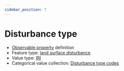 ```yaml
---
sidebar_position: 7
---
```



# Disturbance type

- [Observable property](/viewers/dawe-vocabs?uri=https://linked.data.gov.au/def/nrm/632e4c3c-0e73-4b3d-b1d6-7b38897da5e8) definition
- Feature type: [land surface disturbance](http://linked.data.gov.au/def/tern-cv/7e256d28-e686-4b6a-b64a-ac1b1a8f164d)
- Value type: [IRI](https://w3id.org/tern/ontologies/tern/IRI)
- Categorical value collection: [Disturbance type codes](/viewers/dawe-vocabs?uri=https://linked.data.gov.au/def/nrm/f5a470e8-d29f-4ff6-b50d-529b0444dbe4)

<Example
  protocolModule="plot-description"
  observableProperty="https://linked.data.gov.au/def/nrm/632e4c3c-0e73-4b3d-b1d6-7b38897da5e8"
/>
